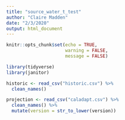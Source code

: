 ```yaml
---
title: "source_water_t_test"
author: "Claire Madden"
date: "2/3/2020"
output: html_document
---
```


```r
knitr::opts_chunk$set(echo = TRUE,
                      warning = FALSE,
                      message = FALSE)

library(tidyverse)
library(janitor)

```



```r
historic <- read_csv("historic.csv") %>% 
  clean_names()

projection <- read_csv("caladapt.csv") %>% 
  clean_names() %>% 
  mutate(version = str_to_lower(version))

```



```r






```













